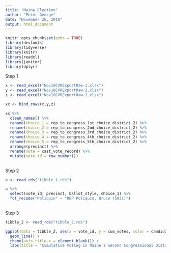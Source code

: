 ```yaml
---
title: "Maine Election"
author: "Peter George"
date: "November 26, 2018"
output: html_document
---
```


```r
knitr::opts_chunk$set(echo = TRUE)
library(devtools)
library(tidyverse)
library(knitr)
library(readxl)
library(janitor)
library(dplyr)
```
Step 1
```r

x <- read_excel("Nov18CVRExportRaw-1.xlsx")
y <- read_excel("Nov18CVRExportRaw-2.xlsx")
z <- read_excel("Nov18CVRExportRaw-1.xlsx")

xx <- bind_rows(x,y,z) 

xx %>%
  clean_names() %>%
  rename(choice_1 = rep_to_congress_1st_choice_district_2) %>%
  rename(choice_2 = rep_to_congress_2nd_choice_district_2) %>%
  rename(choice_3 = rep_to_congress_3rd_choice_district_2) %>%
  rename(choice_4 = rep_to_congress_4th_choice_district_2) %>%
  rename(choice_5 = rep_to_congress_5th_choice_district_2) %>%
  arrange(precinct) %>%
  rename(vote = cast_vote_record) %>%
  mutate(vote_id = row_number())
  

```

Step 2
```r

a <- read_rds("tibble_1.rds")

a %>%
  select(vote_id, precinct, ballot_style, choice_1) %>%
  fct_recode("Poliquin" ~ "REP Poliquin, Bruce (5931)")
  
```

Step 3
```r
tibble_2 <- read_rds("tibble_2.rds")

ggplot(data = tibble_2, aes(x = vote_id, y = cum_votes, color = candidate)) +
  geom_line() +
  theme(axis.title.x = element_blank()) +
  labs(title = "Cumulative Voting in Maine's Second Congressional District", subtitle = "Representative Polquin Leads Democratic Challenger Golden in First Round", x = "", y = "Cumulative First Round Votes")
```